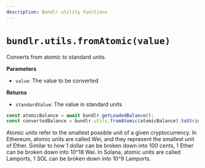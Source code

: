 ```yaml
---
description: Bundlr utility functions
---
```



# `bundlr.utils.fromAtomic(value)`

Converts from atomic to standard units.

**Parameters**

-   `value`: The value to be converted

**Returns**

-   `standardValue`: The value in standard units

```js
const atomicBalance = await bundlr.getLoadedBalance();
const convertedBalance = bundlr.utils.fromAtomic(atomicBalance).toString();
```

<Callout type="info" emoji="ℹ️">
	Atomic units refer to the smallest possible unit of a given cryptocurrency. In
	Ethereum, atomic units are called Wei, and they represent the smallest unit of Ether.
	Similar to how 1 dollar can be broken down into 100 cents, 1 Ether can be broken down
	into 10^18 Wei. In Solana, atomic units are called Lamports, 1 SOL can be broken down
	into 10^9 Lamports.
</Callout>
